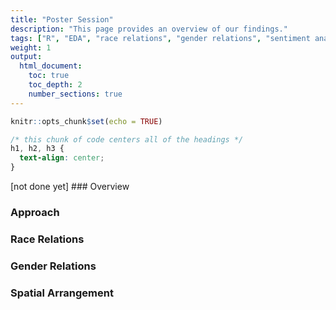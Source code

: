 ```yaml
---
title: "Poster Session"
description: "This page provides an overview of our findings."
tags: ["R", "EDA", "race relations", "gender relations", "sentiment analysis", "sna"]
weight: 1
output:
  html_document:
    toc: true
    toc_depth: 2
    number_sections: true
---
```


```r
knitr::opts_chunk$set(echo = TRUE)

```

```css
/* this chunk of code centers all of the headings */
h1, h2, h3 {
  text-align: center;
}
```

[not done yet]
### Overview

### Approach

### Race Relations

### Gender Relations

### Spatial Arrangement
